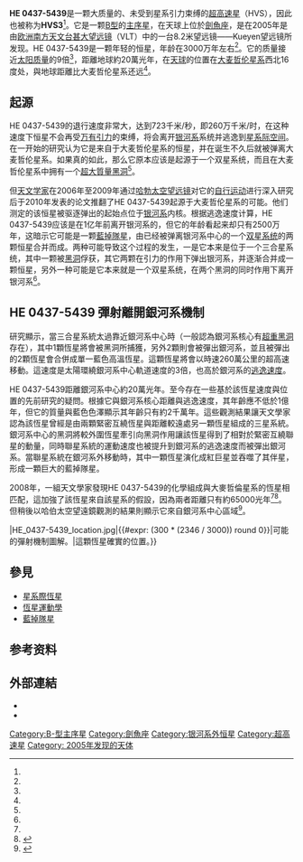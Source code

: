 {{Starbox begin |
 name=HE 0437-5439 }}
{{Starbox image 
| image = [[Image:HE_0437-5439_HST.jpg|250px]]
| caption = 哈伯太空望遠鏡拍攝影像，箭頭處即為HE 0437-5439
}} 
{{Starbox observe
| epoch=[[J2000.0|J2000.0]] ([[国际天球参考系|ICRS]])
| constell=[[劍魚座|劍魚座]]
| ra={{RA|04|38|12.772}}<ref name="aa"/>
| dec={{DEC|-54|33|11.86}}
| appmag_v=16.3
}}
{{Starbox character
| class=BV
| b-v=?
| u-b=?
| variable=否
}}
{{Starbox astrometry
| dist_ly=200,000
| dist_pc=61,000
}}
{{Starbox detail
| mass=8
| radius=
| luminosity=
| temperature=
| metal=
| rotation=
| age=2500萬年<ref name = "ESO051109" />}}
{{Starbox catalog
| names=[[導引星表#導引星表_II|GSC2]] S01132011256, {{link-en|漢堡/歐洲南方天文台巡天|Hamburg/ESO Survey|HE}} 0437-5439, [BGK2006] HV 3, HVS3. }}
{{Starbox reference|Simbad=HE0437-5439}}
{{Starbox end}}

'''HE 0437-5439'''是一颗大质量的、未受到星系引力束缚的[[恆星運動學#超高速星|超高速星]]（HVS），因此也被称为'''HVS3'''<ref name="Brown" />。它是一颗[[恒星光谱|B型]]的[[主序星|主序星]]，在天球上位於[[劍魚座|劍魚座]]，是在2005年是由[[欧洲南方天文台|欧洲南方天文台]][[甚大望远镜|甚大望远镜]]（VLT）中的一台8.2米望远镜——Kueyen望远镜所发现。HE 0437-5439是一颗年轻的恒星，年龄在3000万年左右<ref name="ESO051109" />。它的质量接近[[太阳质量|太阳质量]]的9倍<ref name="Sciencedaily" />，距離地球約20萬光年，在[[天球|天球]]的位置在[[大麦哲伦星系|大麦哲伦星系]]西北16度处，與地球距離比大麦哲伦星系还远<ref name="ESO051109" />。 

== 起源 ==
HE 0437-5439的退行速度非常大，达到723千米/秒，即260万千米/时，在这种速度下恒星不会再受[[万有引力|万有引力]]的束缚，将会离开[[银河系|银河系]]系统并逃逸到[[外层空间#星系際空間|星系际空间]]。在一开始的研究认为它是来自于大麦哲伦星系的恒星，并在诞生不久后就被弹离大麦哲伦星系。如果真的如此，那么它原本应该是起源于一个双星系统，而且在大麦哲伦星系中拥有一个[[超大質量黑洞|超大質量黑洞]]<ref name="Sciencedaily" />。

但[[天文学家|天文学家]]在2006年至2009年通过[[哈勃空间望远镜|哈勃太空望远镜]]对它的[[自行运动|自行运动]]进行深入研究后于2010年发表的论文推翻了HE 0437-5439起源于大麦哲伦星系的可能。他们测定的该恒星被驱逐弹出的起始点位于[[银河系|银河系]]内核。根据逃逸速度计算，HE 0437-5439应该是在1亿年前离开银河系的，但它的年龄看起来却只有2500万年，这暗示它可能是一颗[[藍掉隊星|藍掉隊星]]，由已经被弹离银河系中心的一个[[联星|双星系统]]的两颗恒星合并而成。两种可能导致这个过程的发生，一是它本来是位于一个三合星系统，其中一颗被[[黑洞|黑洞]]俘获，其它两颗在引力的作用下弹出银河系，并逐渐合并成一颗恒星，另外一种可能是它本来就是一个双星系统，在两个黑洞的同时作用下离开银河系<ref name="Brown" />。

== HE 0437-5439 彈射離開銀河系機制 ==
研究顯示，當三合星系統太過靠近銀河系中心時（一般認為銀河系核心有[[超重黑洞|超重黑洞]]存在），其中1顆恆星將會被黑洞所捕獲，另外2顆則會被彈出銀河系，並且被彈出的2顆恆星會合併成單一藍色高溫恆星。這顆恆星將會以時速260萬公里的超高速移動。這速度是太陽環繞銀河系中心軌道速度的3倍，也高於銀河系的[[宇宙速度#第四宇宙速度|逃逸速度]]。

HE 0437-5439距離銀河系中心約20萬光年。至今存在一些基於該恆星速度與位置的先前研究的疑問。根據它與銀河系核心距離與逃逸速度，其年齡應不低於1億年，但它的質量與藍色色澤顯示其年齡只有約2千萬年。這些觀測結果讓天文學家認為該恆星曾經是由兩顆緊密互繞恆星與距離較遠處另一顆恆星組成的三星系統。銀河系中心的黑洞將較外圍恆星牽引向黑洞作用讓該恆星得到了相對於緊密互繞聯星的動量，同時聯星系統的運動速度也被提升到銀河系的逃逸速度而被彈出銀河系。當聯星系統在銀河系外移動時，其中一顆恆星演化成紅巨星並吞噬了其伴星，形成一顆巨大的藍掉隊星。

2008年，一組天文學家發現HE 0437-5439的化學組成與大麥哲倫星系的恆星相匹配，這加強了該恆星來自該星系的假設，因為兩者距離只有約65000光年<ref name="Brown" /><ref>{{Cite journal|title=LMC origin of the hyper-velocity star HE 0437-5439: Beyond the supermassive black hole paradigm|url=http://www.aanda.org/10.1051/0004-6361:200809391|last=Przybilla|first=N.|last2=Nieva|first2=M. F.|date=2008-03|journal=[[天文与天体物理学报|Astronomy & Astrophysics]]|issue=3|doi=10.1051/0004-6361:200809391|volume=480|pages=L37–L40|arxiv=0801.4456|bibcode=2008A&A...480L..37P|issn=0004-6361|last3=Heber|first3=U.|last4=Firnstein|first4=M.|last5=Butler|first5=K.|last6=Napiwotzki|first6=R.|last7=Edelmann|first7=H.}}</ref>。但稍後以哈伯太空望遠鏡觀測的結果則顯示它來自銀河系中心區域<ref>{{Cite journal|title=A hypervelocity star from the Large Magellanic Cloud|url=https://academic.oup.com/mnrasl/article-lookup/doi/10.1111/j.1745-3933.2007.00280.x|last=Gualandris|first=A.|last2=Portegies Zwart|first2=S.|date=2007-03-01|journal=[[皇家天文學會月報|Monthly Notices of the Royal Astronomical Society: Letters]]|issue=1|doi=10.1111/j.1745-3933.2007.00280.x|volume=376|pages=L29–L33|language=en|arxiv=astro-ph/0612673|bibcode=2007MNRAS.376L..29G|issn=1745-3925}}</ref>。

{{Double image|center|HE 0437-5439 mechanism.jpg|{{#expr: (300 * (2400 / 1800)) round 0}}|HE_0437-5439_location.jpg|{{#expr: (300 * (2346 / 3000)) round 0}}|可能的彈射機制圖解。|這顆恆星確實的位置。}}

== 參見 ==
*[[星系際恆星|星系際恆星]]
*[[恆星運動學|恆星運動學]]
*[[藍掉隊星|藍掉隊星]]

== 参考资料 ==
{{reflist|refs=

<ref name="aa">{{Cite journal|title=The Optical Gravitational Lensing Experiment. Additional Planetary and Low-Luminosity Object Transits from the OGLE 2001 and 2002 Observational Campaigns|url=https://ui.adsabs.harvard.edu/abs/2003AcA....53..133U|last=Udalski|first=A.|last2=Pietrzynski|first2=G.|date=2003-06-01|journal={{link-en|天文学学报|Acta Astronomica|Acta Astronomica}}|volume=53|pages=133–149|issn=0001-5237|bibcode=2003AcA....53..133U|last3=Szymanski|first3=M.|last4=Kubiak|first4=M.|last5=Zebrun|first5=K.|last6=Soszynski|first6=I.|last7=Szewczyk|first7=O.|last8=Wyrzykowski|first8=L.}}</ref>

<ref name="ESO051109">{{Cite web|title=Star on the Run - Speeding Star Observed with VLT Hints at Massive Black Hole|url=https://www.eso.org/public/news/eso0536/|access-date=2022-05-08|work=[[欧洲南方天文台|ESO — The European Southern Observatory]]|language=en|archive-url=https://web.archive.org/web/20191008224528/https://www.eso.org/public/news/eso0536/|archive-date=2019-10-08|dead-url=no}}</ref>

<ref name="Sciencedaily">{{Cite web|title=Hyperfast Star Proven To Be Alien|url=https://www.sciencedaily.com/releases/2008/01/080128113256.htm|access-date=2022-05-08|work={{link-en|科学日报|Science Daily|Science Daily}}|language=en}}</ref>

<ref name="Brown">{{Cite journal|title=A GALACTIC ORIGIN FOR HE 0437–5439, THE HYPERVELOCITY STAR NEAR THE LARGE MAGELLANIC CLOUD|url=https://iopscience.iop.org/article/10.1088/2041-8205/719/1/L23|last=Brown|first=Warren R.|last2=Anderson|first2=Jay|date=2010-08-10|journal=[[天文物理期刊|The Astrophysical Journal]]|issue=1|doi=10.1088/2041-8205/719/1/L23|volume=719|pages=L23–L27|issn=2041-8205|arxiv=1007.3493|bibcode=2010ApJ...719L..23B|last3=Gnedin|first3=Oleg Y.|last4=Bond|first4=Howard E.|last5=Geller|first5=Margaret J.|last6=Kenyon|first6=Scott J.|last7=Livio|first7=Mario}}</ref>
}}

== 外部連結 ==
*{{Cite web|title=Hyperfast Star Was Booted From Milky Way|url=https://www.nasa.gov/mission_pages/hubble/science/expelled-star.html|access-date=2022-05-08|work=NASA|language=en|archive-date=2020-08-01|archive-url=https://web.archive.org/web/20200801194033/https://www.nasa.gov/mission_pages/hubble/science/expelled-star.html}}
*{{Cite web|title=Hot Star Leaves Dance|url=http://www.lecturemaker.com/2010/09/hot-star-leaves-dance/|access-date=2022-05-08|date=2010-09-16|last=Fredericks|first=Ron|work=LectureMaker Web and Video Services|language=en-US|archive-url=https://web.archive.org/web/20170912131236/http://www.lecturemaker.com/2010/09/hot-star-leaves-dance/|archive-date=2017-09-12|dead-url=no}}
{{剑鱼座恒星}}
[[Category:B-型主序星|Category:B-型主序星]]
[[Category:劍魚座|Category:劍魚座]]
[[Category:银河系外恒星|Category:银河系外恒星]] 
[[Category:超高速星|Category:超高速星]]
[[Category:_2005年发现的天体|Category: 2005年发现的天体]]